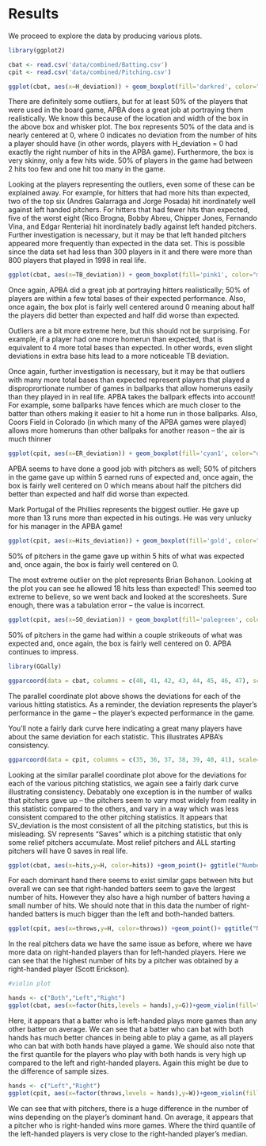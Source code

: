 # Results

We proceed to explore the data by producing various plots.
 
```r
library(ggplot2)

cbat <- read.csv('data/combined/Batting.csv')
cpit <- read.csv('data/combined/Pitching.csv')

ggplot(cbat, aes(x=H_deviation)) + geom_boxplot(fill='darkred', color="red3") + labs(title = 'Difference between batter hits in the game vs. real life',x="Difference of hits")

```

There are definitely some outliers, but for at least 50% of the players that were used in the board game, APBA does a great job at portraying them realistically. We know this because of the location and width of the box in the above box and whisker plot.  The box represents 50% of the data and is nearly centered at 0, where 0 indicates no deviation from the number of hits a player should have (in other words, players with H_deviation = 0 had exactly the right number of hits in the APBA game).  Furthermore, the box is very skinny, only a few hits wide. 50% of players in the game had between 2 hits too few and one hit too many in the game.  

Looking at the players representing the outliers, even some of these can be explained away.  For example, for hitters that had more hits than expected, two of the top six (Andres Galarraga and Jorge Posada) hit inordinately well against left handed pitchers. For hitters that had fewer hits than expected, five of the worst eight (Rico Brogna, Bobby Abreu, Chipper Jones, Fernando Vina, and Edgar Renteria) hit inordinately badly against left handed pitchers.  Further investigation is necessary, but it may be that left handed pitchers appeared more frequently than expected in the data set.  This is possible since the data set had less than 300 players in it and there were more than 800 players that played in 1998 in real life.  

```r

ggplot(cbat, aes(x=TB_deviation)) + geom_boxplot(fill='pink1', color="mediumpurple3") + labs(title = 'Difference between batter total bases in the game vs. real life',x="Difference of Total Bases")

```

Once again, APBA did a great job at portraying hitters realistically; 50% of players are within a few total bases of their expected performance. Also, once again, the box plot is fairly well centered around 0 meaning about half the players did better than expected and half did worse than expected.  

Outliers are a bit more extreme here, but this should not be surprising. For example, if a player had one more homerun than expected, that is equivalent to 4 more total bases than expected.  In other words, even slight deviations in extra base hits lead to a more noticeable TB deviation.    

Once again, further investigation is necessary, but it may be that outliers with many more total bases than expected represent players that played a disproprortionate number of games in ballparks that allow homeruns easily than they played in in real life.  APBA takes the ballpark effects into account!  For example, some ballparks have fences which are much closer to the batter than others making it easier to hit a home run in those ballparks.  Also, Coors Field in Colorado (in which many of the APBA games were played) allows more homeruns than other ballpaks for another reason – the air is much thinner

```r

ggplot(cpit, aes(x=ER_deviation)) + geom_boxplot(fill='cyan1', color="darkcyan") + labs(title = 'Difference between pitcher runs given up in the game vs. real life', x="Difference of runs given up")

```

APBA seems to have done a good job with pitchers as well; 50% of pitchers in the game gave up within 5 earned runs of expected and, once again, the box is fairly well centered on 0 which means about half the pitchers did better than expected and half did worse than expected.    

Mark Portugal of the Phillies represents the biggest outlier.  He gave up more than 13 runs more than expected in his outings.  He was very unlucky for his manager in the APBA game!


```r

ggplot(cpit, aes(x=Hits_deviation)) + geom_boxplot(fill='gold', color="grey18") + labs(title = 'Difference between pitcher hits given up in the game vs. real life', x="Difference of hits given up")

```

50% of pitchers in the game gave up within 5 hits of what was expected and, once again, the box is fairly well centered on 0.    

The most extreme outlier on the plot represents Brian Bohanon.  Looking at the plot you can see he allowed 18 hits less than expected!  This seemed too extreme to believe, so we went back and looked at the scoresheets.  Sure enough, there was a tabulation error – the value is incorrect.


```r

ggplot(cpit, aes(x=SO_deviation)) + geom_boxplot(fill='palegreen', color="springgreen4") + labs(title = 'Difference between pitcher strikeouts in the game vs. real life', x="Difference of strikeouts")

```

50% of pitchers in the game had within a couple strikeouts of what was expected and, once again, the box is fairly well centered on 0. APBA continues to impress.

```r

library(GGally)

ggparcoord(data = cbat, columns = c(40, 41, 42, 43, 44, 45, 46, 47), scale="uniminmax", splineFactor = 10, alphaLines = 0.3, title = "Parallel Coordinate plot for Hitting Statistics") + xlab("") + ylab("") 

```

The parallel coordinate plot above shows the deviations for each of the various hitting statistics.  As a reminder, the deviation represents the player’s performance in the game – the player’s expected performance in the game.  

You’ll note a fairly dark curve here indicating a great many players have about the same deviation for each statistic.  This illustrates APBA’s consistency.  

```r

ggparcoord(data = cpit, columns = c(35, 36, 37, 38, 39, 40, 41), scale="uniminmax", splineFactor = 10, alphaLines = 0.3, title = "Parallel Coordinate plot for Pitching Statistics") + xlab("") + ylab("")

```

Looking at the similar parallel coordinate plot above for the deviations for each of the various pitching statistics, we again see a fairly dark curve illustrating consistency.  Debatably one exception is in the number of walks that pitchers gave up – the pitchers seem to vary most widely from reality in this statistic compared to the others, and vary in a way which was less consistent compared to the other pitching statistics.
It appears that SV_deviation is the most consistent of all the pitching statistics, but this is misleading.  SV represents “Saves” which is a pitching statistic that only some relief pitchers accumulate.  Most relief pitchers and ALL starting pitchers will have 0 saves in real life.

```r

ggplot(cbat, aes(x=hits,y=H, color=hits)) +geom_point()+ ggtitle("Number of real batter hits by dominant hand")+labs(x="Dominant Hand",y="Hits")

```

For each dominant hand there seems to exist similar gaps between hits but overall we can see that right-handed batters seem to gave the largest number of hits. However they also have a high number of batters having a small number of hits. We should note that in this data the number of right-handed batters is much bigger than the left and both-handed batters. 


```r

ggplot(cpit, aes(x=throws,y=H, color=throws)) +geom_point()+ ggtitle("Number of real pitcher hits by dominant hand")+labs(x="Dominant Hand", y="Hits")

```

In the real pitchers data we have the same issue as before, where we have more data on right-handed players than for left-handed players. Here we can see that the highest number of hits by a pitcher was obtained by a right-handed player (Scott Erickson). 


```r

#violin plot

hands <- c("Both","Left","Right")
ggplot(cbat, aes(x=factor(hits,levels = hands),y=G))+geom_violin(fill="lightblue",color="black")+labs(x="Dominant Hand",y="Games",title = "Violin plot of real number of games played by a batter by dominant hand")+geom_boxplot(width=0.1)

```

Here, it appears that a batter who is left-handed plays more games than any other batter on average. We can see that a batter who can bat with both hands has much better chances in being able to play a game, as all players who can bat with both hands have played a game.
We should also note that the first quantile for the players who play with both hands is very high up compared to the left and right-handed players. Again this might be due to the difference of sample sizes.


```r

hands <- c("Left","Right")
ggplot(cpit, aes(x=factor(throws,levels = hands),y=W))+geom_violin(fill="plum2",color="black")+labs(x="Dominant Hand",y="Wins",title = "Violin plot of real number of wins by a pitcher by dominant hand")+geom_boxplot(width=0.1)

```

We can see that with pitchers, there is a huge difference in the number of wins depending on the player's dominant hand. On average, it appears that a pitcher who is right-handed wins more games. Where the third quantile of the left-handed players is very close to the right-handed player's median. 